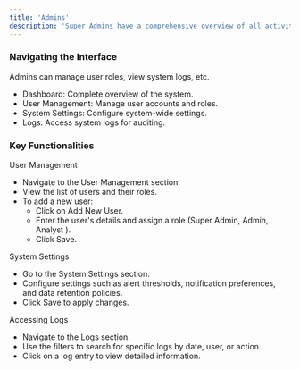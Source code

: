```yaml
---
title: 'Admins'
description: 'Super Admins have a comprehensive overview of all activities within the system.'
---
```



### Navigating the Interface

Admins can manage user roles, view system logs, etc.

- Dashboard: Complete overview of the system.
- User Management: Manage user accounts and roles.
- System Settings: Configure system-wide settings.
- Logs: Access system logs for auditing.


### Key Functionalities

User Management

- Navigate to the User Management section.
- View the list of users and their roles.
- To add a new user:
  - Click on Add New User.
  - Enter the user's details and assign a role (Super Admin, Admin, Analyst ).
  - Click Save.


System Settings

- Go to the System Settings section.
- Configure settings such as alert thresholds, notification preferences, and data retention policies.
- Click Save to apply changes.


Accessing Logs

- Navigate to the Logs section.
- Use the filters to search for specific logs by date, user, or action.
- Click on a log entry to view detailed information.


